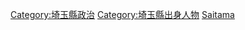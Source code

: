 {{日本行政區劃分類導航|政治人物}}

[[Category:埼玉縣政治|Category:埼玉縣政治]]
[[Category:埼玉縣出身人物|Category:埼玉縣出身人物]]
[[Category:日本各都道府縣政治人物|Saitama]]